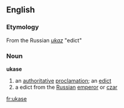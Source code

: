 ==English==
=== Etymology ===
From the Russian ''[[ukaz]]'' "edict"

=== Noun ===
'''ukase'''
# an [[authoritative]] [[proclamation]]; an [[edict]]
# a edict from the [[Russian]] [[emperor]] or [[czar]]

[[fr:ukase]]